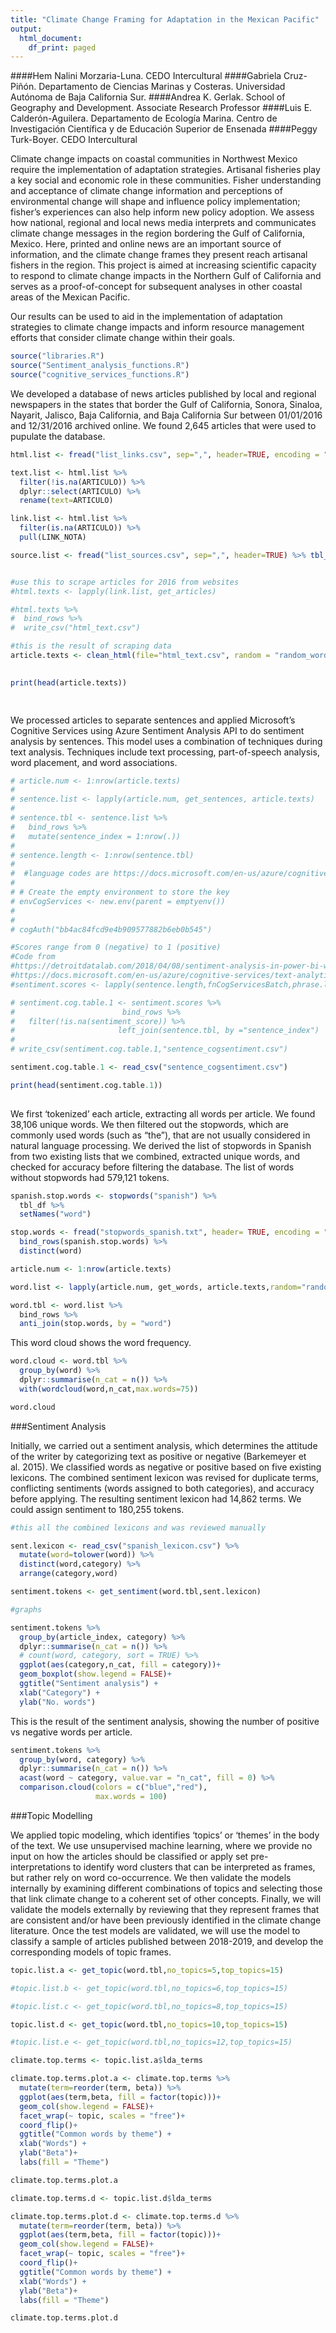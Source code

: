 ```yaml
---
title: "Climate Change Framing for Adaptation in the Mexican Pacific"
output:
  html_document:
    df_print: paged
---
```


####Hem Nalini Morzaria-Luna. CEDO Intercultural
####Gabriela Cruz-Piñón. Departamento de Ciencias Marinas y Costeras. Universidad Autónoma de Baja California Sur.
####Andrea K. Gerlak. School of Geography and Development. Associate Research Professor
####Luis E. Calderón-Aguilera. Departamento de Ecología Marina. Centro de Investigación Científica y de Educación Superior de Ensenada
####Peggy Turk-Boyer. CEDO Intercultural

Climate change impacts on coastal communities in Northwest Mexico require the implementation of adaptation strategies. Artisanal fisheries play a key social and economic role in these communities. Fisher understanding and acceptance of climate change information and perceptions of environmental change will shape and influence policy implementation; fisher’s experiences can also help inform new policy adoption. 
We assess how national, regional and local news media interprets and communicates climate change messages in the region bordering the Gulf of California, Mexico. Here, printed and online news are an important source of information, and the climate change frames they present reach artisanal fishers in the region. This project is aimed at increasing scientific capacity to respond to climate change impacts in the Northern Gulf of California and serves as a proof-of-concept for subsequent analyses in other coastal areas of the Mexican Pacific.

Our results can be used to aid in the implementation of adaptation strategies to climate change impacts and inform resource management efforts that consider climate change within their goals. 


```r

source("libraries.R")
source("Sentiment_analysis_functions.R")
source("cognitive_services_functions.R")

```

We developed a database of news articles published by local and regional newspapers in the states that border the Gulf of California, Sonora, Sinaloa, Nayarit, Jalisco, Baja California, and Baja California Sur between 01/01/2016 and 12/31/2016 archived online. 
We found 2,645 articles that were used to pupulate the database.

```r

html.list <- fread("list_links.csv", sep=",", header=TRUE, encoding = "Latin-1") %>% tbl_df()

text.list <- html.list %>% 
  filter(!is.na(ARTICULO)) %>% 
  dplyr::select(ARTICULO) %>% 
  rename(text=ARTICULO)

link.list <- html.list %>% 
  filter(is.na(ARTICULO)) %>% 
  pull(LINK_NOTA)

source.list <- fread("list_sources.csv", sep=",", header=TRUE) %>% tbl_df()


#use this to scrape articles for 2016 from websites
#html.texts <- lapply(link.list, get_articles)

#html.texts %>% 
#  bind_rows %>% 
#  write_csv("html_text.csv")

```


```r

#this is the result of scraping data
article.texts <- clean_html(file="html_text.csv", random = "random_words.csv",additional = text.list)
 

print(head(article.texts))

  
```

We processed articles to separate sentences and applied Microsoft's Cognitive Services using Azure Sentiment Analysis API to do sentiment analysis by sentences. This model uses a combination of techniques during text analysis. Techniques include text processing, part-of-speech analysis, word placement, and word associations. 

```r

# article.num <- 1:nrow(article.texts)
# 
# sentence.list <- lapply(article.num, get_sentences, article.texts)
# 
# sentence.tbl <- sentence.list %>% 
#   bind_rows %>% 
#   mutate(sentence_index = 1:nrow(.))
# 
# sentence.length <- 1:nrow(sentence.tbl)
# 
#  #language codes are https://docs.microsoft.com/en-us/azure/cognitive-services/translator/language-support
#  
# # Create the empty environment to store the key
# envCogServices <- new.env(parent = emptyenv())
# 
# 
# cogAuth("bb4ac84fcd9e4b909577882b6eb0b545")

#Scores range from 0 (negative) to 1 (positive)
#Code from
#https://detroitdatalab.com/2018/04/08/sentiment-analysis-in-power-bi-with-microsoft-cognitive-services/?utm_campaign=News&utm_medium=Community&utm_source=DataCamp.com
#https://docs.microsoft.com/en-us/azure/cognitive-services/text-analytics/how-tos/text-analytics-how-to-sentiment-analysis
#sentiment.scores <- lapply(sentence.length,fnCogServicesBatch,phrase.language = "es", endpoint = "sentiment", region = "southcentralus", sentence.tbl)

# sentiment.cog.table.1 <- sentiment.scores %>% 
#                        bind_rows %>% 
#   filter(!is.na(sentiment_score)) %>% 
#                       left_join(sentence.tbl, by ="sentence_index")
# 
# write_csv(sentiment.cog.table.1,"sentence_cogsentiment.csv")

sentiment.cog.table.1 <- read_csv("sentence_cogsentiment.csv")

print(head(sentiment.cog.table.1))
  
```


We first ‘tokenized’ each article, extracting all words per article. We found 38,106 unique words. We then filtered out the stopwords, which are commonly used words (such as “the”), that are not usually considered in natural language processing. We derived the list of stopwords in Spanish from two existing lists that we combined, extracted unique words, and checked for accuracy before filtering the database. The list of words without stopwords had 579,121 tokens. 


```r

spanish.stop.words <- stopwords("spanish") %>% 
  tbl_df %>% 
  setNames("word")

stop.words <- fread("stopwords_spanish.txt", header= TRUE, encoding = "Latin-1") %>% 
  bind_rows(spanish.stop.words) %>% 
  distinct(word)

article.num <- 1:nrow(article.texts)

word.list <- lapply(article.num, get_words, article.texts,random="random_words.csv")

word.tbl <- word.list %>% 
  bind_rows %>% 
  anti_join(stop.words, by = "word")

```


This word cloud shows the word frequency.

```r

word.cloud <- word.tbl %>% 
  group_by(word) %>% 
  dplyr::summarise(n_cat = n()) %>% 
  with(wordcloud(word,n_cat,max.words=75)) 

word.cloud

```

###Sentiment Analysis

Initially, we carried out a sentiment analysis, which determines the attitude of the writer by categorizing text as positive or negative (Barkemeyer et al. 2015). We classified words as negative or positive based on five existing lexicons. The combined sentiment lexicon was revised for duplicate terms, conflicting sentiments (words assigned to both categories), and accuracy before applying. The resulting sentiment lexicon had 14,862 terms.
We could assign sentiment to 180,255 tokens.

```r

#this all the combined lexicons and was reviewed manually   

sent.lexicon <- read_csv("spanish_lexicon.csv") %>% 
  mutate(word=tolower(word)) %>% 
  distinct(word,category) %>% 
  arrange(category,word) 

sentiment.tokens <- get_sentiment(word.tbl,sent.lexicon)

```

```r
#graphs

sentiment.tokens %>% 
  group_by(article_index, category) %>% 
  dplyr::summarise(n_cat = n()) %>% 
  # count(word, category, sort = TRUE) %>% 
  ggplot(aes(category,n_cat, fill = category))+
  geom_boxplot(show.legend = FALSE)+
  ggtitle("Sentiment analysis") +
  xlab("Category") + 
  ylab("No. words")

```

This is the result of the sentiment analysis, showing the number of positive vs negative words per article.

```r
sentiment.tokens %>% 
  group_by(word, category) %>% 
  dplyr::summarise(n_cat = n()) %>% 
  acast(word ~ category, value.var = "n_cat", fill = 0) %>% 
  comparison.cloud(colors = c("blue","red"),
                   max.words = 100)
```


###Topic Modelling

We applied topic modeling, which identifies ‘topics’ or ‘themes’ in the body of the text. We use unsupervised machine learning, where we provide no input on how the articles should be classified or apply set pre-interpretations to identify word clusters that can be interpreted as frames, but rather rely on word co-occurrence. We then validate the models internally by examining different combinations of topics and selecting those that link climate change to a coherent set of other concepts. Finally, we will validate the models externally by reviewing that they represent frames that are consistent and/or have been previously identified in the climate change literature. Once the test models are validated, we will use the model to classify a sample of articles published between 2018-2019, and develop the corresponding models of topic frames. 


```r

topic.list.a <- get_topic(word.tbl,no_topics=5,top_topics=15)

#topic.list.b <- get_topic(word.tbl,no_topics=6,top_topics=15)

#topic.list.c <- get_topic(word.tbl,no_topics=8,top_topics=15)

topic.list.d <- get_topic(word.tbl,no_topics=10,top_topics=15)

#topic.list.e <- get_topic(word.tbl,no_topics=12,top_topics=15)


```


```r

climate.top.terms <- topic.list.a$lda_terms

climate.top.terms.plot.a <- climate.top.terms %>% 
  mutate(term=reorder(term, beta)) %>% 
  ggplot(aes(term,beta, fill = factor(topic)))+
  geom_col(show.legend = FALSE)+
  facet_wrap(~ topic, scales = "free")+
  coord_flip()+
  ggtitle("Common words by theme") +
  xlab("Words") + 
  ylab("Beta")+ 
  labs(fill = "Theme")

climate.top.terms.plot.a
```


```r

climate.top.terms.d <- topic.list.d$lda_terms

climate.top.terms.plot.d <- climate.top.terms.d %>% 
  mutate(term=reorder(term, beta)) %>% 
  ggplot(aes(term,beta, fill = factor(topic)))+
  geom_col(show.legend = FALSE)+
  facet_wrap(~ topic, scales = "free")+
  coord_flip()+
  ggtitle("Common words by theme") +
  xlab("Words") + 
  ylab("Beta")+ 
  labs(fill = "Theme")

climate.top.terms.plot.d
```

